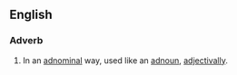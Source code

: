 ==English==

===Adverb===
{{en-adv|-}}

#In an [[adnominal]] way, used like an [[adnoun]], [[adjectivally]].
